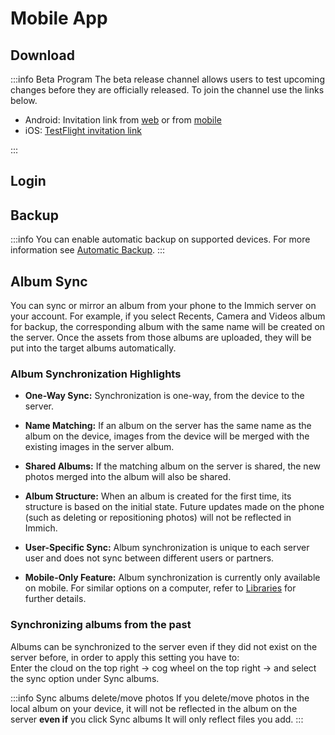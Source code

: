 
# Mobile App

## Download

<MobileAppDownload />

:::info Beta Program
The beta release channel allows users to test upcoming changes before they are officially released. To join the channel use the links below.

- Android: Invitation link from [web](https://play.google.com/store/apps/details?id=app.alextran.immich) or from [mobile](https://play.google.com/store/apps/details?id=app.alextran.immich)
- iOS: [TestFlight invitation link](https://testflight.apple.com/join/1vYsAa8P)

:::

## Login

<MobileAppLogin />

## Backup

<MobileAppBackup />

:::info
You can enable automatic backup on supported devices. For more information see [Automatic Backup](/docs/features/automatic-backup.md).
:::

## Album Sync

You can sync or mirror an album from your phone to the Immich server on your account. For example, if you select Recents, Camera and Videos album for backup, the corresponding album with the same name will be created on the server. Once the assets from those albums are uploaded, they will be put into the target albums automatically.

### Album Synchronization Highlights

- **One-Way Sync:** Synchronization is one-way, from the device to the server.

- **Name Matching:** If an album on the server has the same name as the album on the device, images from the device will be merged with the existing images in the server album.

- **Shared Albums:** If the matching album on the server is shared, the new photos merged into the album will also be shared.

- **Album Structure:** When an album is created for the first time, its structure is based on the initial state. Future updates made on the phone (such as deleting or repositioning photos) will not be reflected in Immich.

- **User-Specific Sync:** Album synchronization is unique to each server user and does not sync between different users or partners.

- **Mobile-Only Feature:** Album synchronization is currently only available on mobile. For similar options on a computer, refer to [Libraries](/docs/features/libraries) for further details.

### Synchronizing albums from the past

Albums can be synchronized to the server even if they did not exist on the server before, in order to apply this setting you have to:  
Enter the cloud on the top right -> cog wheel on the top right -> and select the sync option under Sync albums.

:::info Sync albums delete/move photos
If you delete/move photos in the local album on your device, it will not be reflected in the album on the server **even if** you click Sync albums
It will only reflect files you add.
:::

